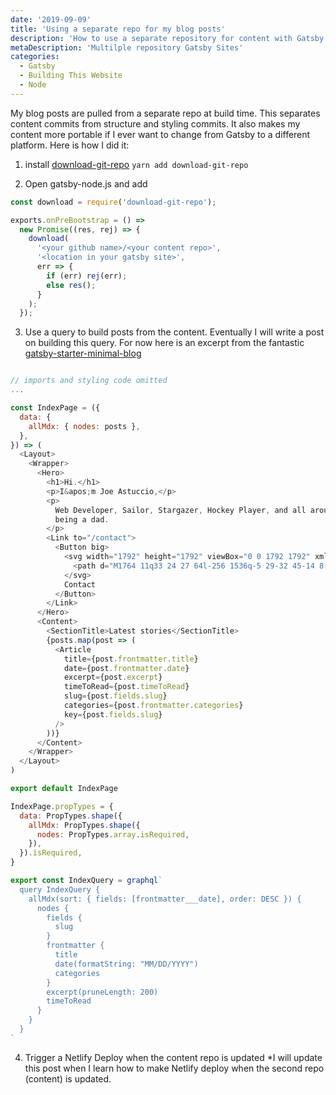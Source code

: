 ```yaml
---
date: '2019-09-09'
title: 'Using a separate repo for my blog posts'
description: 'How to use a separate repository for content with Gatsby and Netlify '
metaDescription: 'Multilple repository Gatsby Sites'
categories:
  - Gatsby
  - Building This Website
  - Node
---
```


My blog posts are pulled from a separate repo at build time. This separates content commits from structure and styling commits. It also makes my content more portable if I ever want to change from Gatsby to a different platform. Here is how I did it:

1. install [download-git-repo](https://www.npmjs.com/package/download-git-repo)
   `yarn add download-git-repo`

2. Open gatsby-node.js and add

```js
const download = require('download-git-repo');

exports.onPreBootstrap = () =>
  new Promise((res, rej) => {
    download(
      '<your github name>/<your content repo>',
      '<location in your gatsby site>',
      err => {
        if (err) rej(err);
        else res();
      }
    );
  });
```

3. Use a query to build posts from the content. Eventually I will write a post on building this query. For now here is an excerpt from the fantastic [gatsby-starter-minimal-blog](https://www.gatsbyjs.org/starters/LekoArts/gatsby-starter-minimal-blog/)

```js

// imports and styling code omitted
...

const IndexPage = ({
  data: {
    allMdx: { nodes: posts },
  },
}) => (
  <Layout>
    <Wrapper>
      <Hero>
        <h1>Hi.</h1>
        <p>I&apos;m Joe Astuccio,</p>
        <p>
          Web Developer, Sailor, Stargazer, Hockey Player, and all around fun guy... but my absolute favorite thing is
          being a dad.
        </p>
        <Link to="/contact">
          <Button big>
            <svg width="1792" height="1792" viewBox="0 0 1792 1792" xmlns="http://www.w3.org/2000/svg">
              <path d="M1764 11q33 24 27 64l-256 1536q-5 29-32 45-14 8-31 8-11 0-24-5l-453-185-242 295q-18 23-49 23-13 0-22-4-19-7-30.5-23.5t-11.5-36.5v-349l864-1059-1069 925-395-162q-37-14-40-55-2-40 32-59l1664-960q15-9 32-9 20 0 36 11z" />
            </svg>
            Contact
          </Button>
        </Link>
      </Hero>
      <Content>
        <SectionTitle>Latest stories</SectionTitle>
        {posts.map(post => (
          <Article
            title={post.frontmatter.title}
            date={post.frontmatter.date}
            excerpt={post.excerpt}
            timeToRead={post.timeToRead}
            slug={post.fields.slug}
            categories={post.frontmatter.categories}
            key={post.fields.slug}
          />
        ))}
      </Content>
    </Wrapper>
  </Layout>
)

export default IndexPage

IndexPage.propTypes = {
  data: PropTypes.shape({
    allMdx: PropTypes.shape({
      nodes: PropTypes.array.isRequired,
    }),
  }).isRequired,
}

export const IndexQuery = graphql`
  query IndexQuery {
    allMdx(sort: { fields: [frontmatter___date], order: DESC }) {
      nodes {
        fields {
          slug
        }
        frontmatter {
          title
          date(formatString: "MM/DD/YYYY")
          categories
        }
        excerpt(pruneLength: 200)
        timeToRead
      }
    }
  }
`
```

4. Trigger a Netlify Deploy when the content repo is updated
   \*I will update this post when I learn how to make Netlify deploy when the second repo (content) is updated.
